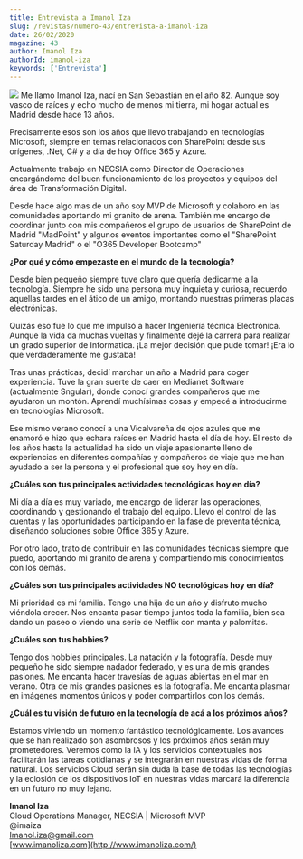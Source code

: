 ```yaml
---
title: Entrevista a Imanol Iza
slug: /revistas/numero-43/entrevista-a-imanol-iza
date: 26/02/2020
magazine: 43
author: Imanol Iza
authorId: imanol-iza
keywords: ['Entrevista']
---
```






![](/../images/autores/imanol-iza.png#author) Me llamo Imanol Iza, nací en San Sebastián en el año 82. Aunque soy vasco de raíces y echo mucho de menos mi tierra, mi hogar actual es Madrid desde hace 13 años.

Precisamente esos son los años que llevo trabajando en tecnologías Microsoft, siempre en temas relacionados con SharePoint desde sus orígenes, .Net, C# y a día de hoy Office 365 y Azure.

Actualmente trabajo en NECSIA como Director de Operaciones encargándome del buen funcionamiento de los proyectos y equipos del área de Transformación Digital.

Desde hace algo mas de un año soy MVP de Microsoft y colaboro en las comunidades aportando mi granito de arena. También me encargo de coordinar junto con mis compañeros el grupo de usuarios de SharePoint de Madrid "MadPoint" y algunos eventos importantes como el "SharePoint Saturday Madrid" o el "O365 Developer Bootcamp"

**¿Por qué y cómo empezaste en el mundo de la tecnología?**

Desde bien pequeño siempre tuve claro que quería dedicarme a la tecnología. Siempre he sido una persona muy inquieta y curiosa, recuerdo aquellas tardes en el ático de un amigo, montando nuestras primeras placas electrónicas.

Quizás eso fue lo que me impulsó a hacer Ingeniería técnica Electrónica. Aunque la vida da muchas vueltas y finalmente dejé la carrera para realizar un grado superior de Informatica. ¡La mejor decisión que pude tomar! ¡Era lo que verdaderamente me gustaba!

Tras unas prácticas, decidí marchar un año a Madrid para coger experiencia. Tuve la gran suerte de caer en Medianet Software (actualmente Sngular), donde conocí grandes compañeros que me ayudaron un montón. Aprendí muchísimas cosas y empecé a introducirme en tecnologías Microsoft.

Ese mismo verano conocí a una Vicalvareña de ojos azules que me enamoró e hizo que echara raíces en Madrid hasta el día de hoy. El resto de los años hasta la actualidad ha sido un viaje apasionante lleno de experiencias en diferentes compañías y compañeros de viaje que me han ayudado a ser la persona y el profesional que soy hoy en día.

**¿Cuáles son tus principales actividades tecnológicas hoy en día?**

Mi día a día es muy variado, me encargo de liderar las operaciones, coordinando y gestionando el trabajo del equipo. Llevo el control de las cuentas y las oportunidades participando en la fase de preventa técnica, diseñando soluciones sobre Office 365 y Azure.

Por otro lado, trato de contribuir en las comunidades técnicas siempre que puedo, aportando mi granito de arena y compartiendo mis conocimientos con los demás.

**¿Cuáles son tus principales actividades NO tecnológicas hoy en día?**

Mi prioridad es mi familia. Tengo una hija de un año y disfruto mucho viéndola crecer. Nos encanta pasar tiempo juntos toda la familia, bien sea dando un paseo o viendo una serie de Netflix con manta y palomitas.

**¿Cuáles son tus hobbies?**

Tengo dos hobbies principales. La natación y la fotografía. Desde muy pequeño he sido siempre nadador federado, y es una de mis grandes pasiones. Me encanta hacer travesías de aguas abiertas en el mar en verano. Otra de mis grandes pasiones es la fotografía. Me encanta plasmar en imágenes momentos únicos y poder compartirlos con los demás.

**¿Cuál es tu visión de futuro en la tecnología de acá a los próximos años?**

Estamos viviendo un momento fantástico tecnológicamente. Los avances que se han realizado son asombrosos y los próximos años serán muy prometedores. Veremos como la IA y los servicios contextuales nos facilitarán las tareas cotidianas y se integrarán en nuestras vidas de forma natural. Los servicios Cloud serán sin duda la base de todas las tecnologías y la eclosión de los dispositivos IoT en nuestras vidas marcará la diferencia en un futuro no muy lejano.



**Imanol Iza** <br />
Cloud Operations Manager, NECSIA | Microsoft MVP <br />
@imaiza <br />
[Imanol.iza@gmail.com](mailto:Imanol.iza@gmail.com) <br />
[www.imanoliza.com](http://www.imanoliza.com/) 
 
